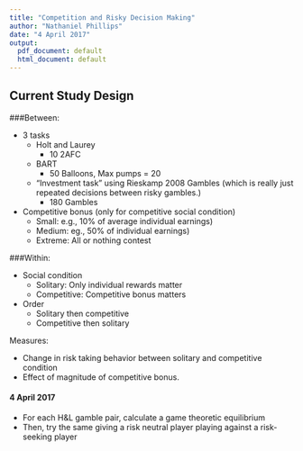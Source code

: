 ```yaml
---
title: "Competition and Risky Decision Making"
author: "Nathaniel Phillips"
date: "4 April 2017"
output:
  pdf_document: default
  html_document: default
---
```



## Current Study Design


###Between:

- 3 tasks
    - Holt and Laurey
        - 10 2AFC
    - BART
        - 50 Balloons, Max pumps = 20
    - "Investment task" using Rieskamp 2008 Gambles (which is really just repeated decisions between risky gambles.)
        - 180 Gambles
    
- Competitive bonus (only for competitive social condition)
    - Small: e.g., 10\% of average individual earnings)
    - Medium: eg., 50\% of individual earnings)
    - Extreme: All or nothing contest

###Within:

- Social condition
    - Solitary: Only individual rewards matter
    - Competitive: Competitive bonus matters
    
- Order
    - Solitary then competitive
    - Competitive then solitary

Measures:

- Change in risk taking behavior between solitary and competitive condition
- Effect of magnitude of competitive bonus.


#### 4 April 2017

- For each H&L gamble pair, calculate a game theoretic equilibrium
- Then, try the same giving a risk neutral player playing against a risk-seeking player

